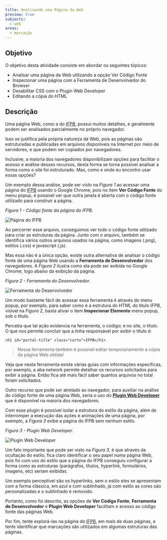 ```yaml
---
title: Analisando uma Página da Web
preview: true
subjects:
  - web
areas:
  - marcação
---
```



## Objetivo

O objetivo desta atividade consiste em abordar os seguintes tópicos:

- Analisar uma página da Web utilizando a opção Ver Código Fonte
- Inspecionar uma página com a Ferramenta de Desenvolvedor do Browser
- Desabilitar CSS com o Plugin Web Developer
- Editando a cópia do HTML

## Descrição

Uma página Web, como a do [IFPB](http://www.ifpb.edu.br/), possui muitos detalhes, e geralmente podem ser analisados parcialmente no próprio navegador.

Isso se justifica pela própria natureza da Web, pois as páginas são estruturadas e publicadas em arquivos disponíveis na Internet por meio de servidores, e que podem ser copiados por navegadores.

Inclusive, a maioria dos navegadores disponibilizam opções para facilitar o acesso e análise desses recursos, desta forma se torna possível analisar a forma como o site foi estruturado. Mas, como e onde eu encontro usar essas opções?

Um exemplo dessa análise, pode ser visto na _Figura 1_ ao acessar uma página do [IFPB](http://www.ifpb.edu.br/) usando o Google Chrome, pois no item **Ver Código Fonte** do menu popup, é possível ver que outra janela é aberta com o código fonte utilizado para construir a página.

_Figura 1 - Código fonte da página do IFPB._

<Image src={screenIfpb} alt="Página do IFPB" class="border p-4" />

Ao percorrer esse arquivo, conseguimos ver todo o código fonte utilizado para criar as estruturas da página. Junto com o arquivo, também se identifica vários outros arquivos usados na página, como imagens (.png), estilos (.css) e javascript (.js).

Mas essa não é a única opção, existe outra alternativa de analisar o código fonte de uma página Web usando a **Ferramenta de Desenvolvedor** dos navegadores. A _Figura 2_ ilustra como ela pode ser exibida no Google Chrome, logo abaixo da exibição da página.

_Figura 2 - Ferramenta do Desenvolvedor._

<Image
  src={screenDevtool}
  alt="Ferramenta do Desenvolvedor"
  class="border p-4"
/>

Um modo bastante fácil de acessar essa ferramenta é através do menu popup, por exemplo, para saber como é a estrutura do HTML do título IFPB, visível na _Figura 2_, basta ativar o item **Inspecionar Elemento** menu popup, sob o título.

Perceba que tal ação evidencia na ferramenta, o código; e no site, o título. O que nos permite concluir que a linha responsável por exibir o título é:

```
<h1 id="portal-title" class="corto">IFPB</h1>
```

> Nessa ferramenta também é possível editar temporariamente a cópia da página Web obtida!

Veja que nesta ferramenta existe várias guias com informações específicas, por exemplo, a aba network permite detalhar os recursos solicitados para exibir a página. Então fica até mais fácil saber quantos arquivos no total foram solicitados.

Outro recurso que pode ser atrelado ao navegador, para auxiliar na análise do código fonte de uma página Web, seria o uso do **[Plugin Web Developer](https://chrome.google.com/webstore/detail/web-developer/bfbameneiokkgbdmiekhjnmfkcnldhhm)** que é disponível na maioria dos navegadores.

Com esse plugin é possível isolar a estrutura do estilo da página, além de interromper a execução das ações e animações de uma página, por exemplo, a _Figura 3_ exibe a página do IFPB sem nenhum estilo.

_Figura 3 - Plugin Web Developer._

<Image src={screenPlugin} alt="Plugin Web Developer" class="border p-4" />

Um fato importante que pode ser visto na _Figura 3_, é que através da ocultação do estilo, fica claro identificar o seu papel numa página Web, pois foi com uso do estilo que a página do IFPB conseguiu configurar a forma como as estruturas (parágrafos, títulos, hyperlink, formulários, imagens, etc) seriam exibidas.

Um exemplo perceptível são os hyperlinks, sem o estilo eles se apresentam com a forma clássica, em azul e com sublinhado, já com estilo as cores são personalizadas e o sublinhado é removido.

Portanto, como foi descrito, as opções de **Ver Código Fonte**, **Ferramenta de Desenvolvedor** e **Plugin Web Developer** facilitam o acesso ao código fonte das páginas Web.

Por fim, tente explorá-las na página do [IFPB](http://www.ifpb.edu.br/), em mais de duas páginas, e tente identificar que marcações são utilizados em algumas estruturas das páginas.
